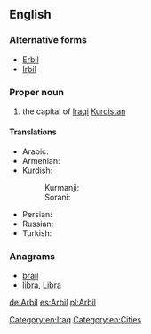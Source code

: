 ==English==
{{wikipedia}}

===Alternative forms===
* [[Erbil]]
* [[Irbil]]

===Proper noun===
{{en-proper noun}}

# the capital of [[Iraqi]] [[Kurdistan]]

====Translations====
{{trans-top|city}}
* Arabic: {{t-|ar|أربيل|tr=ʾArbīl}}
* Armenian: {{t-|hy|Էրբիլ|sc=Armn}}
* Kurdish:
*: Kurmanji: {{t+|ku|Hewlêr|sc=Latn}}
*: Sorani: {{t-|ku|هه‌ولێر|tr=Hewlêr|sc=ku-Arab}}
{{trans-mid}}
* Persian: {{t-|fa|اربیل|tr=Arbil}}
* Russian: {{t-|ru|Эрби́ль|sc=Cyrl}}
* Turkish: {{t-|tr|Erbil}}
{{trans-bottom}}

===Anagrams===
* [[brail#English|brail]]
* [[libra#English|libra]], [[Libra#English|Libra]]

[[Category:en:Iraq]]
[[Category:en:Cities]]

[[de:Arbil]]
[[es:Arbil]]
[[pl:Arbil]]